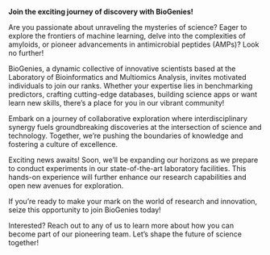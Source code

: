 **Join the exciting journey of discovery with BioGenies!**

Are you passionate about unraveling the mysteries of science? Eager to explore the frontiers of machine learning, delve into the complexities of amyloids, or pioneer advancements in antimicrobial peptides (AMPs)? Look no further!

BioGenies, a dynamic collective of innovative scientists based at the Laboratory of Bioinformatics and Multiomics Analysis, invites motivated individuals to join our ranks. Whether your expertise lies in benchmarking predictors, crafting cutting-edge databases, building science apps or want learn new skills, there's a place for you in our vibrant community!

Embark on a journey of collaborative exploration where interdisciplinary synergy fuels groundbreaking discoveries at the intersection of science and technology. Together, we're pushing the boundaries of knowledge and fostering a culture of excellence.

Exciting news awaits! Soon, we'll be expanding our horizons as we prepare to conduct experiments in our state-of-the-art laboratory facilities. This hands-on experience will further enhance our research capabilities and open new avenues for exploration.

If you're ready to make your mark on the world of research and innovation, seize this opportunity to join BioGenies today!

Interested? Reach out to any of us to learn more about how you can become part of our pioneering team. Let's shape the future of science together!